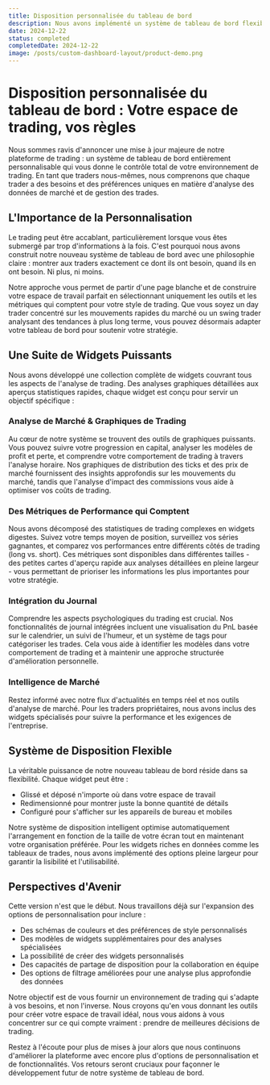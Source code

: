 ```yaml
---
title: Disposition personnalisée du tableau de bord
description: Nous avons implémenté un système de tableau de bord flexible permettant aux traders de personnaliser leur espace de travail, d'organiser les widgets et de sauvegarder plusieurs configurations pour différents scénarios de trading.
date: 2024-12-22
status: completed
completedDate: 2024-12-22
image: /posts/custom-dashboard-layout/product-demo.png
---
```


# Disposition personnalisée du tableau de bord : Votre espace de trading, vos règles

Nous sommes ravis d'annoncer une mise à jour majeure de notre plateforme de trading : un système de tableau de bord entièrement personnalisable qui vous donne le contrôle total de votre environnement de trading. En tant que traders nous-mêmes, nous comprenons que chaque trader a des besoins et des préférences uniques en matière d'analyse des données de marché et de gestion des trades.

## L'Importance de la Personnalisation

Le trading peut être accablant, particulièrement lorsque vous êtes submergé par trop d'informations à la fois. C'est pourquoi nous avons construit notre nouveau système de tableau de bord avec une philosophie claire : montrer aux traders exactement ce dont ils ont besoin, quand ils en ont besoin. Ni plus, ni moins.

Notre approche vous permet de partir d'une page blanche et de construire votre espace de travail parfait en sélectionnant uniquement les outils et les métriques qui comptent pour votre style de trading. Que vous soyez un day trader concentré sur les mouvements rapides du marché ou un swing trader analysant des tendances à plus long terme, vous pouvez désormais adapter votre tableau de bord pour soutenir votre stratégie.

## Une Suite de Widgets Puissants

Nous avons développé une collection complète de widgets couvrant tous les aspects de l'analyse de trading. Des analyses graphiques détaillées aux aperçus statistiques rapides, chaque widget est conçu pour servir un objectif spécifique :

### Analyse de Marché & Graphiques de Trading
Au cœur de notre système se trouvent des outils de graphiques puissants. Vous pouvez suivre votre progression en capital, analyser les modèles de profit et perte, et comprendre votre comportement de trading à travers l'analyse horaire. Nos graphiques de distribution des ticks et des prix de marché fournissent des insights approfondis sur les mouvements du marché, tandis que l'analyse d'impact des commissions vous aide à optimiser vos coûts de trading.

### Des Métriques de Performance qui Comptent
Nous avons décomposé des statistiques de trading complexes en widgets digestes. Suivez votre temps moyen de position, surveillez vos séries gagnantes, et comparez vos performances entre différents côtés de trading (long vs. short). Ces métriques sont disponibles dans différentes tailles - des petites cartes d'aperçu rapide aux analyses détaillées en pleine largeur - vous permettant de prioriser les informations les plus importantes pour votre stratégie.

### Intégration du Journal
Comprendre les aspects psychologiques du trading est crucial. Nos fonctionnalités de journal intégrées incluent une visualisation du PnL basée sur le calendrier, un suivi de l'humeur, et un système de tags pour catégoriser les trades. Cela vous aide à identifier les modèles dans votre comportement de trading et à maintenir une approche structurée d'amélioration personnelle.

### Intelligence de Marché
Restez informé avec notre flux d'actualités en temps réel et nos outils d'analyse de marché. Pour les traders propriétaires, nous avons inclus des widgets spécialisés pour suivre la performance et les exigences de l'entreprise.

## Système de Disposition Flexible

La véritable puissance de notre nouveau tableau de bord réside dans sa flexibilité. Chaque widget peut être :
- Glissé et déposé n'importe où dans votre espace de travail
- Redimensionné pour montrer juste la bonne quantité de détails
- Configuré pour s'afficher sur les appareils de bureau et mobiles

Notre système de disposition intelligent optimise automatiquement l'arrangement en fonction de la taille de votre écran tout en maintenant votre organisation préférée. Pour les widgets riches en données comme les tableaux de trades, nous avons implémenté des options pleine largeur pour garantir la lisibilité et l'utilisabilité.

## Perspectives d'Avenir

Cette version n'est que le début. Nous travaillons déjà sur l'expansion des options de personnalisation pour inclure :
- Des schémas de couleurs et des préférences de style personnalisés
- Des modèles de widgets supplémentaires pour des analyses spécialisées
- La possibilité de créer des widgets personnalisés
- Des capacités de partage de disposition pour la collaboration en équipe
- Des options de filtrage améliorées pour une analyse plus approfondie des données

Notre objectif est de vous fournir un environnement de trading qui s'adapte à vos besoins, et non l'inverse. Nous croyons qu'en vous donnant les outils pour créer votre espace de travail idéal, nous vous aidons à vous concentrer sur ce qui compte vraiment : prendre de meilleures décisions de trading.

Restez à l'écoute pour plus de mises à jour alors que nous continuons d'améliorer la plateforme avec encore plus d'options de personnalisation et de fonctionnalités. Vos retours seront cruciaux pour façonner le développement futur de notre système de tableau de bord. 